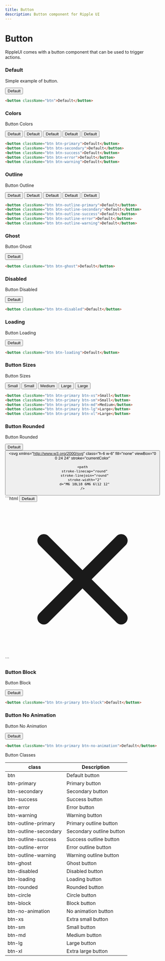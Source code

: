 ```yaml
---
title: Button
description: Button component for Ripple UI
---
```


# Button

RippleUI comes with a button component that can be used to trigger actions.

### Default

Simple example of button.

<button className="btn">Default</button>

```html
<button className="btn">Default</button>
```

### Colors

Button Colors

<div className="flex flex-wrap gap-2">
  <button className="btn btn-primary">Default</button>
  <button className="btn btn-secondary">Default</button>
  <button className="btn btn-success">Default</button>
  <button className="btn btn-error">Default</button>
  <button className="btn btn-warning">Default</button>
</div>

```html
<button className="btn btn-primary">Default</button>
<button className="btn btn-secondary">Default</button>
<button className="btn btn-success">Default</button>
<button className="btn btn-error">Default</button>
<button className="btn btn-warning">Default</button>
```

### Outline

Button Outline

<div className="flex flex-wrap gap-2">
  <button className="btn btn-outline-primary">Default</button>
  <button className="btn btn-outline-secondary">Default</button>
  <button className="btn btn-outline-success">Default</button>
  <button className="btn btn-outline-error">Default</button>
  <button className="btn btn-outline-warning">Default</button>
</div>

```html
<button className="btn btn-outline-primary">Default</button>
<button className="btn btn-outline-secondary">Default</button>
<button className="btn btn-outline-success">Default</button>
<button className="btn btn-outline-error">Default</button>
<button className="btn btn-outline-warning">Default</button>
```

### Ghost

Button Ghost

<button className="btn btn-ghost">Default</button>

```html
<button className="btn btn-ghost">Default</button>
```

### Disabled

Button Disabled

<button className="btn btn-disabled">Default</button>

```html
<button className="btn btn-disabled">Default</button>
```

### Loading

Button Loading

<button className="btn btn-loading">Default</button>

```html
<button className="btn btn-loading">Default</button>
```

### Button Sizes

Button Sizes

<button className="btn btn-primary btn-xs">Small</button>
<button className="btn btn-primary btn-sm">Small</button>
<button className="btn btn-primary btn-md">Medium</button>
<button className="btn btn-primary btn-lg">Large</button>
<button className="btn btn-primary btn-xl">Large</button>

```html
<button className="btn btn-primary btn-xs">Small</button>
<button className="btn btn-primary btn-sm">Small</button>
<button className="btn btn-primary btn-md">Medium</button>
<button className="btn btn-primary btn-lg">Large</button>
<button className="btn btn-primary btn-xl">Large</button>
```

### Button Rounded

Button Rounded

<button className="btn-rounded btn btn-primary">Default</button>
<button className="btn btn-circle">
  <svg
    xmlns="http://www.w3.org/2000/svg"
    class="h-6 w-6"
    fill="none"
    viewBox="0 0 24 24"
    stroke="currentColor"
  >
    <path
      stroke-linecap="round"
      stroke-linejoin="round"
      stroke-width="2"
      d="M6 18L18 6M6 6l12 12"
    />
  </svg>
</button>
```html
<button className="btn-rounded btn btn-primary">Default</button>
<svg
  xmlns="http://www.w3.org/2000/svg"
  class="h-6 w-6"
  fill="none"
  viewBox="0 0 24 24"
  stroke="currentColor"
>
  <path
    stroke-linecap="round"
    stroke-linejoin="round"
    stroke-width="2"
    d="M6 18L18 6M6 6l12 12"
  />
</svg>
```

### Button Block

Button Block

<button className="btn btn-primary btn-block ">Default</button>

```html
<button className="btn btn-primary btn-block">Default</button>
```

### Button No Animation

Button No Animation

<button className="btn btn-primary btn-no-animation">Default</button>

```html
<button className="btn btn-primary btn-no-animation">Default</button>
```

<Attributes edit="/pages/en-us/components/button.mdx">
<Attributes.Title>Button Classes</Attributes.Title>

| class                 | Description              |
| --------------------- | ------------------------ |
| btn                   | Default button           |
| btn-primary           | Primary button           |
| btn-secondary         | Secondary button         |
| btn-success           | Success button           |
| btn-error             | Error button             |
| btn-warning           | Warning button           |
| btn-outline-primary   | Primary outline button   |
| btn-outline-secondary | Secondary outline button |
| btn-outline-success   | Success outline button   |
| btn-outline-error     | Error outline button     |
| btn-outline-warning   | Warning outline button   |
| btn-ghost             | Ghost button             |
| btn-disabled          | Disabled button          |
| btn-loading           | Loading button           |
| btn-rounded           | Rounded button           |
| btn-circle            | Circle button            |
| btn-block             | Block button             |
| btn-no-animation      | No animation button      |
| btn-xs                | Extra small button       |
| btn-sm                | Small button             |
| btn-md                | Medium button            |
| btn-lg                | Large button             |
| btn-xl                | Extra large button       |

</Attributes>

<LinkRedirect
  contentLeft="Layout - Box"
  hrefLeft="/docs/layout/box"
  contentRight="Input"
  hrefRight="/docs/components/input"
/>
